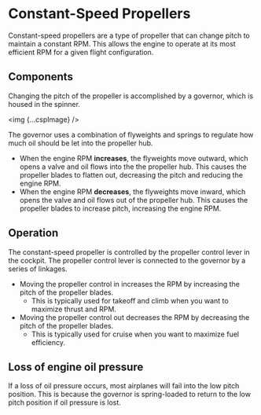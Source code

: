 

# Constant-Speed Propellers

Constant-speed propellers are a type of propeller that can change pitch to
maintain a constant RPM. This allows the engine to operate at its most efficient
RPM for a given flight configuration.

## Components

Changing the pitch of the propeller is accomplished by a governor, which is
housed in the spinner.

<img {...cspImage} />

The governor uses a combination of flyweights and springs to regulate how much
oil should be let into the propeller hub.

- When the engine RPM **increases**, the flyweights move outward, which opens a
  valve and oil flows into the the propeller hub. This causes the propeller
  blades to flatten out, decreasing the pitch and reducing the engine RPM.
- When the engine RPM **decreases**, the flyweights move inward, which opens the
  valve and oil flows out of the propeller hub. This causes the propeller blades
  to increase pitch, increasing the engine RPM.

## Operation

The constant-speed propeller is controlled by the propeller control lever in the
cockpit. The propeller control lever is connected to the governor by a series of
linkages.

- Moving the propeller control in increases the RPM by increasing the pitch of
  the propeller blades.
  - This is typically used for takeoff and climb when you want to maximize
    thrust and RPM.
- Moving the propeller control out decreases the RPM by decreasing the pitch of
  the propeller blades.
  - This is typically used for cruise when you want to maximize fuel efficiency.

## Loss of engine oil pressure

If a loss of oil pressure occurs, most airplanes will fail into the low pitch
position. This is because the governor is spring-loaded to return to the low
pitch position if oil pressure is lost.
